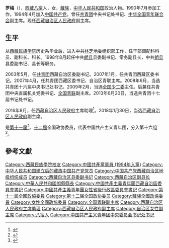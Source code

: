 '''罗梅'''（{{bd|1969年|7月||catIdx=Luo罗}}），[[西藏|西藏]][[八宿|八宿]]人，女，[[藏族|藏族]]，[[中华人民共和国|中华人民共和国]]政治人物。1990年7月参加工作，1994年4月加入[[中国共产党|中国共产党]]。曾任[[中國共產主義青年團|共青团]]中央书记处书记、[[中华全国青年联合会|中华全国青年联合会]]副主席。现任[[西藏自治区人民政府|西藏自治区人民政府]]副主席。

== 生平 ==
从[[西藏民族学院|西藏民族学院]]历史系毕业后，进入中共[[林芝|林芝]]地委组织部工作，任干部调配科科员、副科长、科长。1998年8月起任中共[[朗县|朗县]]县委副书记、常务副县长，中共[[朗县|朗县]]县委副书记、县长等职务。

2003年5月，任[[中國共產主義青年團|共青团]]西藏自治区委副书记。2007年1月，任共青团西藏区委书记。2007年4月，任共青团西藏区委书记、自治区青联主席。2008年6月，当选共青团十六届中央书记处书记。2009年2月，当选[[全国少工委|全国少工委]]主任。后兼任共青团中央直属机关党委书记、[[全国青联|全国青联]]副主席。2013年6月20日，当选共青团十七届书记处书记。

2016年8月，任[[西藏自治区人民政府|西藏自治区人民政府]]主席助理<ref>{{cite news|title=团中央书记处书记罗梅调任西藏自治区政府主席助理|url=http://www.thepaper.cn/newsDetail_forward_1510375|accessdate=2016-08-11|newspaper=澎湃新闻}}</ref>。2018年1月30日，当选[[西藏自治区人民政府|西藏自治区人民政府]]副主席。

是[[中国人民政治协商会议第十一届全国委员会委员名单|第十一届]]<ref>{{cite news|title=第十一届全国政协委员名单|url=http://www.indaa.com.cn/zt/2009qglh/zxzs/200903/t20090303_127573.html|accessdate=2013-04-09|newspaper=新华社北京1月25日电 中国人民政治协商会议第十一届全国委员会委员名单(共2237人，2008年1月25日政协第十届全国委员会常务委员会第二十次会议通过)|date=2008年1月25日|deadurl=yes|archiveurl=https://web.archive.org/web/20130928014403/http://www.indaa.com.cn/zt/2009qglh/zxzs/200903/t20090303_127573.html|archivedate=2013年9月28日}}</ref>、[[中国人民政治协商会议第十二届全国委员会委员名单|十二届]]全国政协委员，代表中国共产主义青年团，分入第十六组<ref>{{cite news|title=全国政协信息-罗梅|url=http://www.cppcc.gov.cn/CMS/wylibary/showJcwyxtInfoWylibary.action?tabJcwyxt.guid=11W0022070&wytype=wjwy|accessdate=2013-04-11|newspaper=全国政协委员会}}</ref>。

== 參考文獻 ==
{{reflist}}

{{西藏自治区领导人}}
{{各省级行政区团委书记}}
{{团中央书记处书记}}
{{中华全国青年联合会第十一届委员会}}
{{中华全国青年联合会第十二届委员会}}
{{中华全国妇女联合会第十届执行委员会}}
{{中华全国妇女联合会第十一届执行委员会}}

{{Authority control}}
{{DEFAULTSORT:Luo罗}}
[[Category:西藏民族學院校友|Category:西藏民族學院校友]]
[[Category:中國共產黨黨員_(1994年入黨)|Category:中國共產黨黨員 (1994年入黨)]]
[[Category:中华人民共和国建立后的藏族中国共产党党员|Category:中华人民共和国建立后的藏族中国共产党党员]]
[[Category:中国共产党西藏自治区地级组织成员|Category:中国共产党西藏自治区地级组织成员]]
[[Category:西藏自治区县委副书记|Category:西藏自治区县委副书记]]
[[Category:西藏自治区副县长|Category:西藏自治区副县长]]
[[Category:中華人民共和國朗縣縣長|Category:中華人民共和國朗縣縣長]]
[[Category:中國共產主義青年團西藏自治區委員會書記|Category:中國共產主義青年團西藏自治區委員會書記]]
[[Category:中國共產主義青年團女性省級行政區委員會書記|Category:中國共產主義青年團女性省級行政區委員會書記]]
[[Category:第十一屆全國政協委員|Category:第十一屆全國政協委員]]
[[Category:第十二届全国政协委员|Category:第十二届全国政协委员]]
[[Category:藏族全國政協委員|Category:藏族全國政協委員]]
[[Category:女性全國政協委員|Category:女性全國政協委員]]
[[Category:全国青联副主席|Category:全国青联副主席]]
[[Category:西藏自治区人民政府主席助理|Category:西藏自治区人民政府主席助理]]
[[Category:西藏自治区人民政府副主席|Category:西藏自治区人民政府副主席]]
[[Category:自治区女性副主席|Category:自治区女性副主席]]
[[Category:八宿人|Category:八宿人]]
[[Category:中国共产主义青年团中央委员会书记处书记|Category:中国共产主义青年团中央委员会书记处书记]]
